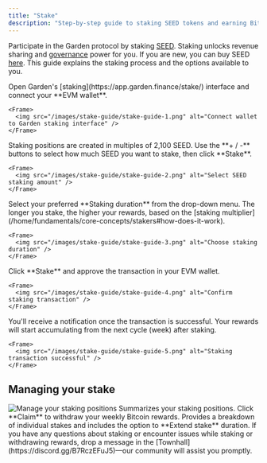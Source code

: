 ```yaml
---
title: "Stake"
description: "Step-by-step guide to staking SEED tokens and earning Bitcoin rewards through Garden protocol"
---
```


Participate in the Garden protocol by staking [SEED](/home/governance/tokenomics). Staking unlocks revenue sharing and [governance](/home/governance/governance-process) power for you. If you are new, you can buy SEED [here](https://app.uniswap.org/swap?chain=arbitrum&inputCurrency=NATIVE&outputCurrency=0x86f65121804d2cdbef79f9f072d4e0c2eebabc08). This guide explains the staking process and the options available to you.

<Steps>
  <Step title="Connect your wallet">
    Open Garden's [staking](https://app.garden.finance/stake/) interface and connect your **EVM wallet**.
    
    <Frame>
      <img src="/images/stake-guide/stake-guide-1.png" alt="Connect wallet to Garden staking interface" />
    </Frame>
  </Step>
  
  <Step title="Select staking amount">
    Staking positions are created in multiples of 2,100 SEED. Use the **+ / -** buttons to select how much SEED you want to stake, then click **Stake**.
    
    <Frame>
      <img src="/images/stake-guide/stake-guide-2.png" alt="Select SEED staking amount" />
    </Frame>
  </Step>
  
  <Step title="Choose staking duration">
    Select your preferred **Staking duration** from the drop-down menu. The longer you stake, the higher your rewards, based on the [staking multiplier](/home/fundamentals/core-concepts/stakers#how-does-it-work).
    
    <Frame>
      <img src="/images/stake-guide/stake-guide-3.png" alt="Choose staking duration" />
    </Frame>
  </Step>
  
  <Step title="Confirm transaction">
    Click **Stake** and approve the transaction in your EVM wallet.
    
    <Frame>
      <img src="/images/stake-guide/stake-guide-4.png" alt="Confirm staking transaction" />
    </Frame>
  </Step>
  
  <Step title="Success confirmation">
    You'll receive a notification once the transaction is successful. Your rewards will start accumulating from the next cycle (week) after staking.
    
    <Frame>
      <img src="/images/stake-guide/stake-guide-5.png" alt="Staking transaction successful" />
    </Frame>
  </Step>
</Steps>

## Managing your stake

<Frame>
  <img src="/images/stake-guide/stake-guide-6.png" alt="Manage your staking positions" />
</Frame>

<CardGroup cols={2}>
  <Card title="Staking overview" icon="chart-pie">
    Summarizes your staking positions. Click **Claim** to withdraw your weekly Bitcoin rewards.
  </Card>
  <Card title="Staking positions" icon="list">
    Provides a breakdown of individual stakes and includes the option to **Extend stake** duration.
  </Card>
</CardGroup>

<Note>
If you have any questions about staking or encounter issues while staking or withdrawing rewards, drop a message in the [Townhall](https://discord.gg/B7RczEFuJ5)—our community will assist you promptly.
</Note>

